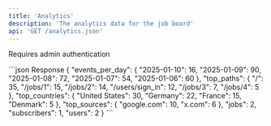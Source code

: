 ```yaml
---
title: 'Analytics'
description: 'The analytics data for the job board'
api: 'GET /analytics.json'
---
```


<Note>Requires admin authentication</Note>

<ResponseExample>
```json Response
{
  "events_per_day": {
    "2025-01-10": 16,
    "2025-01-09": 90,
    "2025-01-08": 72,
    "2025-01-07": 54,
    "2025-01-06": 60
  },
  "top_paths": {
    "/": 35,
    "/jobs/1": 15,
    "/jobs/2": 14,
    "/users/sign_in": 12,
    "/jobs/3": 7,
    "/jobs/4": 5
  },
  "top_countries": {
    "United States": 30,
    "Germany": 22,
    "France": 15,
    "Denmark": 5
  },
  "top_sources": {
    "google.com": 10,
    "x.com": 6
  },
  "jobs": 2,
  "subscribers": 1,
  "users": 2
}
```
</ResponseExample>
